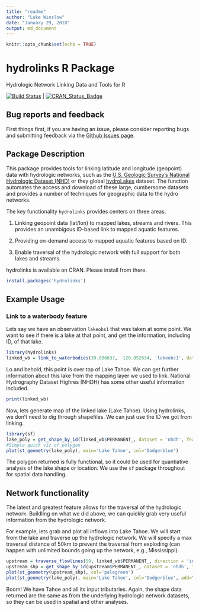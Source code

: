 ```yaml
---
title: "readme"
author: "Luke Winslow"
date: "January 29, 2018"
output: md_document
---
```


```r
knitr::opts_chunk$set(echo = TRUE)
```

# hydrolinks R Package
Hydrologic Network Linking Data and Tools for R

[![Build Status](https://travis-ci.org/lawinslow/hydrolinks.svg?branch=master)](https://travis-ci.org/lawinslow/hydrolinks) | [![CRAN_Status_Badge](http://www.r-pkg.org/badges/version/hydrolinks)](https://cran.r-project.org/package=hydrolinks)

## Bug reports and feedback

First things first, if you are having an issue, please consider reporting bugs and submitting feedback via the [Github Issues page](https://github.com/lawinslow/hydrolinks/issues).


## Package Description

This package provides tools for linking latitude and longitude (geopoint) data with 
hydrologic networks, such as the [U.S. Geologic Survey's National Hydrologic Dataset (NHD)](http://nhd.usgs.gov)
or they global [hydroLakes](http://www.hydrosheds.org/page/hydrolakes) dataset. The function automates 
the access and download of these large, cumbersome datasets and provides a number of techniques for 
geographic data to the hydro networks. 

The key functionality `hydrolinks` provides
centers on three areas. 

1. Linking geopoint data (lat/lon) to mapped lakes, streams and rivers. This provides an unambigous 
ID-based link to mapped aquatic features. 

2. Providing on-demand access to mapped aquatic features based on ID. 

3. Enable traversal of the hydrologic network with full support for both lakes and streams. 


hydrolinks is available on CRAN. Please install from there. 
```r
install.packages('hydrolinks')
```

## Example Usage

### Link to a waterbody feature

Lets say we have an observation `lakeobs1` that was taken at some point. We want to see
if there is a lake at that point, and get the information, including ID, of that lake. 

```r
library(hydrolinks)
linked_wb = link_to_waterbodies(39.086637, -120.052634, 'lakeobs1', dataset='nhdh')
```

Lo and behold, this point is over top of Lake Tahoe. We can get further information
about this lake from the mapping layer we used to link. National Hydrography Dataset
Highres (NHDH) has some other useful information included. 

```r
print(linked_wb)
```

Now, lets generate map of the linked lake (Lake Tahoe). Using hydrolinks, we don't need
to dig through shapefiles. We can just use the ID we got from linking. 

```r
library(sf)
lake_poly = get_shape_by_id(linked_wb$PERMANENT_, dataset = 'nhdh', feature_type = 'waterbody')
#Simple quick viz of polygon
plot(st_geometry(lake_poly), main='Lake Tahoe', col='Dodgerblue')

```

The polygon returned is fully functional, so it could be used for 
quantiative analysis of the lake shape or location. We use the `sf` package
throughout for spatial data handling.

## Network functionality

The latest and greatest feature allows for the traversal of the hydrologic network. 
Buildling on what we did above, we can quickly grab very useful information from 
the hydrologic network. 

For example, lets grab and plot all inflows into Lake Tahoe. We will start from
the lake and traverse up the hydrologic network. We will specify a max traversal
distance of 50km to prevent the traversal from exploding (can happen with unlimited
bounds going up the network, e.g., Mississippi). 

```r

upstream = traverse_flowlines(50, linked_wb$PERMANENT_, direction = 'in')
upstream_shp = get_shape_by_id(upstream$PERMANENT_, dataset = 'nhdh', feature_type = 'flowline')
plot(st_geometry(upstream_shp), col='palegreen')
plot(st_geometry(lake_poly), main='Lake Tahoe', col='Dodgerblue', add=TRUE)

```

Boom! We have Tahoe and all its input tributaries. 
Again, the shape data returned are the same as from the underlying hydrologic 
network datasets, so they can be used in spatial and other analyses. 



